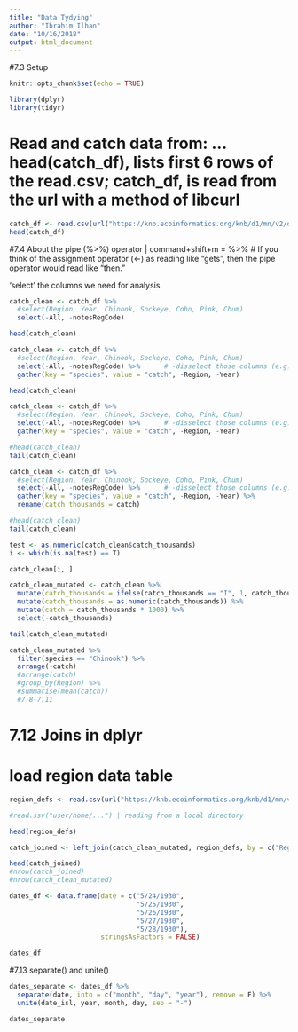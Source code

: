 ```yaml
---
title: "Data Tydying"
author: "Ibrahim Ilhan"
date: "10/16/2018"
output: html_document
---
```


#7.3 Setup
```r
knitr::opts_chunk$set(echo = TRUE)
```

```r
library(dplyr)
library(tidyr)
```

# Read and catch data from: ... head(catch_df), lists first 6 rows of the read.csv; catch_df, is read from the url with a method of libcurl 

```r
catch_df <- read.csv(url("https://knb.ecoinformatics.org/knb/d1/mn/v2/object/df35b.302.1", method = "libcurl"), stringsAsFactors = FALSE)
head(catch_df)
```

#7.4 About the pipe (%>%) operator | command+shift+m = %>% 
# If you think of the assignment operator (<-) as reading like “gets”, then the pipe operator would read like “then.”

'select' the columns we need for analysis

```r
catch_clean <- catch_df %>%
  #select(Region, Year, Chinook, Sockeye, Coho, Pink, Chum)
  select(-All, -notesRegCode)

head(catch_clean)
```

```r
catch_clean <- catch_df %>%
  #select(Region, Year, Chinook, Sockeye, Coho, Pink, Chum)
  select(-All, -notesRegCode) %>%      # -disselect those columns (e.g. All and noteRegCode)
  gather(key = "species", value = "catch", -Region, -Year)

head(catch_clean)
```

```r
catch_clean <- catch_df %>%
  #select(Region, Year, Chinook, Sockeye, Coho, Pink, Chum)
  select(-All, -notesRegCode) %>%      # -disselect those columns (e.g. All and noteRegCode)
  gather(key = "species", value = "catch", -Region, -Year)

#head(catch_clean)
tail(catch_clean)
```

```r
catch_clean <- catch_df %>%
  #select(Region, Year, Chinook, Sockeye, Coho, Pink, Chum)
  select(-All, -notesRegCode) %>%      # -disselect those columns (e.g. All and noteRegCode)
  gather(key = "species", value = "catch", -Region, -Year) %>% 
  rename(catch_thousands = catch)

#head(catch_clean)
tail(catch_clean)
```

```r
test <- as.numeric(catch_clean$catch_thousands)
i <- which(is.na(test) == T)

catch_clean[i, ]
```


```r
catch_clean_mutated <- catch_clean %>%
  mutate(catch_thousands = ifelse(catch_thousands == "I", 1, catch_thousands)) %>% 
  mutate(catch_thousands = as.numeric(catch_thousands)) %>% 
  mutate(catch = catch_thousands * 1000) %>%
  select(-catch_thousands)

tail(catch_clean_mutated)
```

```r
catch_clean_mutated %>%
  filter(species == "Chinook") %>% 
  arrange(-catch)
  #arrange(catch)
  #group_by(Region) %>%
  #summarise(mean(catch))
  #7.8-7.11
```

# 7.12 Joins in dplyr
# load region data table
```r
region_defs <- read.csv(url("https://knb.ecoinformatics.org/knb/d1/mn/v2/object/df35b.303.1", method = "libcurl"), stringsAsFactors = FALSE)

#read.ssv("user/home/...") | reading from a local directory

head(region_defs)
```

```r
catch_joined <- left_join(catch_clean_mutated, region_defs, by = c("Region" = "code"))

head(catch_joined)
#nrow(catch_joined)
#nrow(catch_clean_mutated)
```

```r
dates_df <- data.frame(date = c("5/24/1930",
                                "5/25/1930",
                                "5/26/1930",
                                "5/27/1930",
                                "5/28/1930"),
                       stringsAsFactors = FALSE)

dates_df
```

#7.13 separate() and unite()
```r
dates_separate <- dates_df %>%
  separate(date, into = c("month", "day", "year"), remove = F) %>% 
  unite(date_isl, year, month, day, sep = "-")

dates_separate
```

